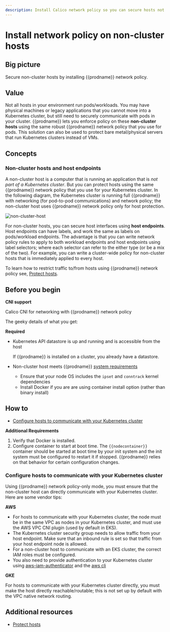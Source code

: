 ```yaml
---
description: Install Calico network policy so you can secure hosts not in a cluster.
---
```


# Install network policy on non-cluster hosts




## Big picture

Secure non-cluster hosts by installing {{prodname}} network policy.

## Value

Not all hosts in your environment run pods/workloads. You may have physical machines or legacy applications that you cannot move into a Kubernetes cluster, but still need to securely communicate with pods in your cluster. {{prodname}} lets you enforce policy on these **non-cluster hosts** using the same robust {{prodname}} network policy that you use for pods. This solution can also be used to protect bare metal/physical servers that run Kubernetes clusters instead of VMs.

## Concepts

### Non-cluster hosts and host endpoints

A non-cluster host is a computer that is running an application that is _not part of a Kubernetes cluster_. But you can protect hosts using the same {{prodname}} network policy that you use for your Kubernetes cluster. In the following diagram, the Kubernetes cluster is running full {{prodname}} with networking (for pod-to-pod communications) and network policy; the non-cluster host uses {{prodname}} network policy only for host protection.

![non-cluster-host](/img/calico-enterprise/non-cluster-host.png)

For non-cluster hosts, you can secure host interfaces using **host endpoints**. Host endpoints can have labels, and work the same as labels on pods/workload endpoints. The advantage is that you can write network policy rules to apply to both workload endpoints and host endpoints using label selectors; where each selector can refer to the either type (or be a mix of the two). For example, you can write a cluster-wide policy for non-cluster hosts that is immediately applied to every host.

To learn how to restrict traffic to/from hosts using {{prodname}} network policy see, [Protect hosts](../../network-policy/hosts/protect-hosts.mdx).

## Before you begin

**CNI support**

Calico CNI for networking with {{prodname}} network policy

The geeky details of what you get:

<GeekDetails
  prodname='{{prodname}}'
  details='Policy:Calico,IPAM:Calico,CNI:Calico,Overlay:IPIP,Routing:BGP,Datastore:Kubernetes'
/>

**Required**

- Kubernetes API datastore is up and running and is accessible from the host

  If {{prodname}} is installed on a cluster, you already have a datastore.

- Non-cluster host meets {{prodname}} [system requirements](requirements.mdx)
  - Ensure that your node OS includes the `ipset` and `conntrack` kernel dependencies
  - Install Docker if you are are using container install option (rather than binary install)

## How to

- [Configure hosts to communicate with your Kubernetes cluster](#configure-hosts-to-communicate-with-your-kubernetes-cluster)

<Tabs>
<TabItem label="Binary install" value="Binary install-0">

<NonClusterBinaryInstall />

</TabItem>
<TabItem label="Container install" value="Container install-1">

**Additional Requirements**

1. Verify that Docker is installed.
1. Configure container to start at boot time.
   The `{{nodecontainer}}` container should be started at boot time by your init system and the init system must be configured to restart it if stopped. {{prodname}} relies on that behavior for certain configuration changes.

<DockerContainerService />

</TabItem>
  </Tabs>

### Configure hosts to communicate with your Kubernetes cluster

Using {{prodname}} network policy-only mode, you must ensure that the non-cluster host can directly communicate with your Kubernetes cluster. Here are some vendor tips:

**AWS**

- For hosts to communicate with your Kubernetes cluster, the node must be in the same VPC as nodes in your Kubernetes cluster, and must use the AWS VPC CNI plugin (used by default in EKS).
- The Kubernetes cluster security group needs to allow traffic from your host endpoint. Make sure that an inbound rule is set so that traffic from your host endpoint node is allowed.
- For a non-cluster host to communicate with an EKS cluster, the correct IAM roles must be configured.
- You also need to provide authentication to your Kubernetes cluster using [aws-iam-authenticator](https://docs.aws.amazon.com/eks/latest/userguide/install-aws-iam-authenticator.html) and the [aws cli](https://docs.aws.amazon.com/cli/latest/userguide/cli-chap-install.html)

**GKE**

For hosts to communicate with your Kubernetes cluster directly, you must make the host directly reachable/routable; this is not set up by default with the VPC native network routing.

## Additional resources

- [Protect hosts](../../network-policy/hosts/protect-hosts.mdx)
